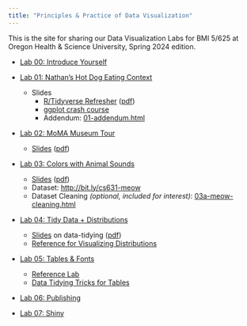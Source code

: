 ```yaml
---
title: "Principles & Practice of Data Visualization"
---
```


This is the site for sharing our Data Visualization Labs for BMI 5/625 at Oregon Health & Science University, Spring 2024 edition.

- [Lab 00: Introduce Yourself](00-install_name_plot.html)

- [Lab 01: Nathan's Hot Dog Eating Context](01-eda_hot_dogs.html)
    - Slides
      - [R/Tidyverse Refresher](slides/01-slides.html) ([pdf](slides/01-slides.pdf))
      - [ggplot crash course](slides/01b-slides.html)
      - Addendum: [01-addendum.html](01-addendum.html)

- [Lab 02: MoMA Museum Tour](02-moma.html)
    - [Slides](slides/02-slides.html) ([pdf](slides/02-slides.pdf))
<!--     - Dataset: [https://stevenbedrick.github.io/data-vis-labs-2022/data/artworks.csv](data/artworks-cleaned.csv) -->
<!--     - Dataset Cleaning *(optional)*: [02a-moma-cleaning.html](02a-moma-cleaning.html) -->
<!--     - Addendum: [02-addendum.html](02-addendum.html) -->
- [Lab 03: Colors with Animal Sounds](03-colors.html)
    - [Slides](slides/03-slides.html) ([pdf](slides/03-slides.pdf))
    - Dataset: [http://bit.ly/cs631-meow](http://bit.ly/cs631-meow)
    - Dataset Cleaning *(optional, included for interest)*: [03a-meow-cleaning.html](03a-meow-cleaning.html)
- [Lab 04: Tidy Data + Distributions](04-challenge_rev.html)
    - [Slides](slides/04-slides.html) on data-tidying ([pdf](slides/04-slides.pdf))
    - [Reference for Visualizing Distributions](04-distributions.html)
- [Lab 05: Tables & Fonts](05-tables-challenge.html)
    - [Reference Lab](05-tables.html)
    - [Data Tidying Tricks for Tables](05-tables-tidying.html)
- [Lab 06: Publishing](06-blogdown.html)
- [Lab 07: Shiny](07-shiny.html)
<!-- - [Lab 08: Maps](08-maps.html) -->
<!-- - [Lab 10: Higher-dimensionality and Networks](10-high-d.html) -->
<!-- - [Lab 09: Tableau](09-tableau.html) -->

<!-- 
Old stuff from previous times around...
#---
#- [Lab 04: Tidy Data + Distributions](04-challenge.html)
#    - [Slides](slides/04-slides.html)
#    - [Reference lab](04-distributions.html)
#- [Lab 05: Fonts & Tables](05-tables.html)
#    - The actual in-class lab focused on "Take a sad plot & make it better"
#- Lab 06: The Tada!-verse
#    - [Slides on `xaringan`](slides/06-slides_xaringan.html)
#    - [Slides on `blogdown`](slides/06-slides_blogdown.html)
#- Lab 07: Making a Shareable Site
#    - [Pre-work slides](slides/07-prework-slides_blogdown.html)
#    - [In-class slides](slides/07-slides_blogdown.html)
#- Lab 11: One Dataset, Visualized 11 Ways
#    - [Slides](slides/11-slides.html)
#- Lab 12: Wrap-up
#    - [Slides](slides/12-slides.html)
#---
-->

